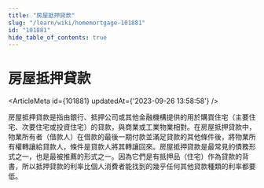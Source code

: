 ```yaml
---
title: "房屋抵押貸款"
slug: "/learn/wiki/homemortgage-101881"
id: "101881"
hide_table_of_contents: true
---
```



# 房屋抵押貸款

<ArticleMeta id={101881} updatedAt={'2023-09-26 13:58:58'} />
<div className='border-solid border-b border-t-0 my-4 border-[var(--ifm-color-gray-300)]' />

房屋抵押貸款是指由銀行、抵押公司或其他金融機構提供的用於購買住宅（主要住宅、次要住宅或投資住宅）的貸款，與商業或工業物業相對。在房屋抵押貸款中，物業所有者（借款人）在借款的最後一期付款並滿足貸款的其他條件後，將物業所有權轉讓給貸款人，條件是貸款人將其轉讓回來。房屋抵押貸款是最常見的債務形式之一，也是最被推薦的形式之一。因為它們是有抵押品（住宅）作為貸款的背書，所以抵押貸款的利率比個人消費者能找到的幾乎任何其他貸款種類的利率都要低。
